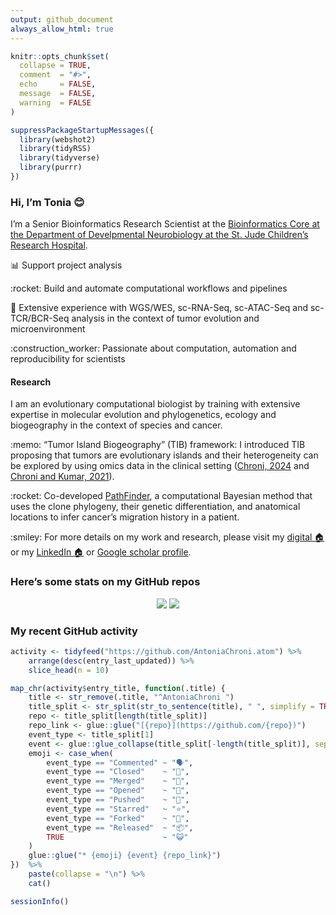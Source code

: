 ```yaml
---
output: github_document
always_allow_html: true
---
```



```r
knitr::opts_chunk$set(
  collapse = TRUE,
  comment  = "#>",
  echo     = FALSE,
  message  = FALSE,
  warning  = FALSE
)

suppressPackageStartupMessages({
  library(webshot2)
  library(tidyRSS)
  library(tidyverse)
  library(purrr)
})
```

### Hi, I'm Tonia 😊

I'm a Senior Bioinformatics Research Scientist at the [Bioinformatics Core at the Department of Develpmental Neurobiology at the St. Jude Children's Research Hospital](https://www.stjude.org/research/departments/developmental-neurobiology/shared-resources/bioinformatic-core.html). 


📊️ Support project analysis


:rocket: Build and automate computational workflows and pipelines


🧬 Extensive experience with WGS/WES, sc-RNA-Seq, sc-ATAC-Seq and sc-TCR/BCR-Seq analysis in the context of tumor evolution and microenvironment


:construction_worker: Passionate about computation, automation and reproducibility for scientists


#### Research

I am an evolutionary computational biologist by training with extensive expertise in molecular evolution and phylogenetics, ecology and biogeography in the context of species and cancer. 


:memo: “Tumor Island Biogeography” (TIB) framework: I introduced TIB proposing that tumors are evolutionary islands and their heterogeneity can be explored by using omics data in the clinical setting ([Chroni, 2024](https://www.taylorfrancis.com/chapters/edit/10.1201/9781003307921-10/tumor-island-biogeography-antonia-chroni) and [Chroni and Kumar, 2021](https://doi.org/10.1093/gbe/evab276)). 


:rocket: Co-developed [PathFinder](https://github.com/SayakaMiura/PathFinder), a computational Bayesian method that uses the clone phylogeny, their genetic differentiation, and anatomical locations to infer cancer’s migration history in a patient. 


:smiley: For more details on my work and research, please visit my [digital 🏠](https://antoniachroni.github.io/) or my [LinkedIn 🏠](https://www.linkedin.com/in/antonia-chroni-ba1a8514b/) or [Google scholar profile](https://scholar.google.com/citations?user=WHYQrCYAAAAJ&hl=en).


### Here's some stats on my GitHub repos

<p align="center">
    <img src="https://github-readme-stats.vercel.app/api?username=AntoniaChroni&show_icons=true&theme=dracula">
    <img src="https://github-readme-stats.vercel.app/api/top-langs/?username=AntoniaChroni&show=html,css,jupyter%20notebook&layout=compact">
</p>


### My recent GitHub activity

```r
activity <- tidyfeed("https://github.com/AntoniaChroni.atom") %>%
    arrange(desc(entry_last_updated)) %>%
    slice_head(n = 10)

map_chr(activity$entry_title, function(.title) {
    title <- str_remove(.title, "^AntoniaChroni ")
    title_split <- str_split(str_to_sentence(title), " ", simplify = TRUE)
    repo <- title_split[length(title_split)]
    repo_link <- glue::glue("[{repo}](https://github.com/{repo})")
    event_type <- title_split[1]
    event <- glue::glue_collapse(title_split[-length(title_split)], sep = " ")
    emoji <- case_when(
        event_type == "Commented" ~ "🗣",
        event_type == "Closed"    ~ "🎊",
        event_type == "Merged"    ~ "🎉",
        event_type == "Opened"    ~ "🤔",
        event_type == "Pushed"    ~ "📨",
        event_type == "Starred"   ~ "⭐️",
        event_type == "Forked"    ~ "🍴",
        event_type == "Released"  ~ "📦",
        TRUE                      ~ "😺"
    )
    glue::glue("* {emoji} {event} {repo_link}")
})  %>%
    paste(collapse = "\n") %>%
    cat()
```

```r
sessionInfo()
```


